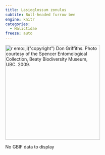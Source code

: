```yaml
---
title: Lasioglossum zonulus
subtite: Bull-headed furrow bee
engine: knitr
categories:
  - Halictidae
freeze: auto
---
```

[![`r emo::ji("copyright")` Don Griffiths. Photo courtesy of the Spencer Entomological Collection, Beaty Biodiversity Museum, UBC. 2009.](https://www.zoology.ubc.ca/entomology/main/Hymenoptera/Halictidae/){height=300}](https://www.zoology.ubc.ca/entomology/main/Hymenoptera/Halictidae/Lasioglossum%20zonulum.php)

No GBIF data to display
